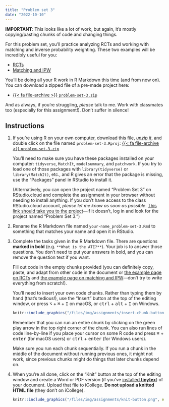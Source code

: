 ```yaml
---
title: "Problem set 3"
date: "2022-10-10"
---
```


:::{.callout-note}
**IMPORTANT**: This looks like a lot of work, but again, it's mostly copying/pasting chunks of code and changing things.
:::

For this problem set, you'll practice analyzing RCTs and working with matching and inverse probability weighting. These two examples will be incredibly useful for you:

- [RCTs](/example/rcts.qmd)
- [Matching and IPW](/example/matching-ipw.qmd)

You'll be doing all your R work in R Markdown this time (and from now on). You can download a zipped file of a pre-made project here:

- [{{< fa file-archive >}} `problem-set-3.zip`](/projects/problem-set-3.zip)

And as always, if you're struggling, *please* talk to me. Work with classmates too (especially for this assignment!). Don't suffer in silence!


## Instructions

1. If you're using R on your own computer, download this file, [*unzip it*](/resource/unzipping.qmd), and double click on the file named `problem-set-3.Rproj`: [{{< fa file-archive >}} `problem-set-3.zip`](/projects/problem-set-3.zip)

   You'll need to make sure you have these packages installed on your computer: `tidyverse`, `MatchIt`, `modelsummary`, and `patchwork`. If you try to load one of those packages with `library(tidyverse)` or `library(MatchIt)`, etc., and R gives an error that the package is missing, use the "Packages" panel in RStudio to install it.

   (Alternatively, you can open the project named "Problem Set 3" on RStudio.cloud and complete the assignment in your browser without needing to install anything. If you don't have access to the class RStudio.cloud account, *please let me know as soon as possible*. [This link should take you to the project](https://rstudio.cloud/spaces/269500/content/4357649)—if it doesn't, log in and look for the project named "Problem Set 3.")

2. Rename the R Markdown file named `your-name_problem-set-3.Rmd` to something that matches your name and open it in RStudio.

3. Complete the tasks given in the R Markdown file. There are questions **marked in bold** (e.g. `**What is the ATE?**`). Your job is to answer those questions. You don't need to put your answers in bold, and you can remove the question text if you want.

   Fill out code in the empty chunks provided (you can definitely copy, paste, and adapt from other code in the document or [the example page on RCTs](/example/rcts.qmd) and [the example page on matching and IPW](/example/matching-ipw.qmd)—don't try to write everything from scratch!). 

   You'll need to insert your own code chunks. Rather than typing them by hand (that's tedious!), use the "Insert" button at the top of the editing window, or press  <kbd>⌥</kbd> + <kbd>⌘</kbd> + <kbd>I</kbd> on macOS, or <kbd>ctrl</kbd> + <kbd>alt</kbd> + <kbd>I</kbd> on Windows.

   ```r
   knitr::include_graphics("/files/img/assignments/insert-chunk-button.png", error = FALSE)
   ```

   Remember that you can run an entire chunk by clicking on the green play arrow in the top right corner of the chunk. You can also run lines of code line-by-line if you place your cursor on some R code and press <kbd>⌘</kbd> + <kbd>enter</kbd> (for macOS users) or <kbd>ctrl</kbd> + <kbd>enter</kbd> (for Windows users).

   Make sure you run each chunk sequentially. If you run a chunk in the middle of the document without running previous ones, it might not work, since previous chunks might do things that later chunks depend on.

4. When you're all done, click on the "Knit" button at the top of the editing window and create a Word or PDF version (if you've [installed **tinytex**](/resource/install.qmd#install-tinytex)) of your document. Upload that file to iCollege. **Do not upload a knitted HTML file** (they don't on iCollege).

   ```r
   knitr::include_graphics("/files/img/assignments/knit-button.png", error = FALSE)
   ```
